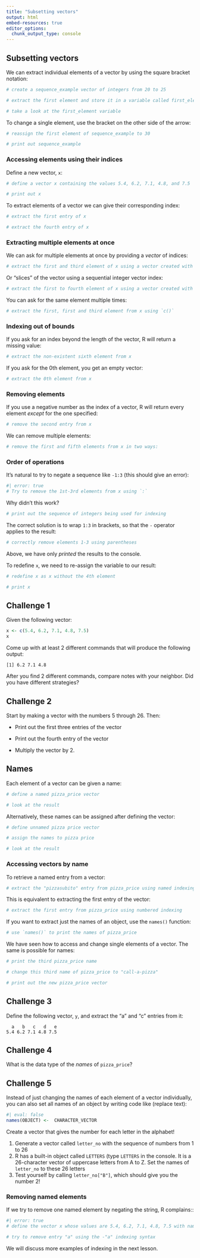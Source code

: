 ```yaml
---
title: "Subsetting vectors"
output: html
embed-resources: true
editor_options: 
  chunk_output_type: console
---
```



## Subsetting vectors


We can extract individual elements of a vector by using the square bracket notation:

```r
# create a sequence_example vector of integers from 20 to 25

# extract the first element and store it in a variable called first_element

# take a look at the first_element variable

```

To change a single element, use the bracket on the other side of the arrow:

```r
# reassign the first element of sequence_example to 30

# print out sequence_example

```
 
 
 
 
 
 



### Accessing elements using their indices

Define a new vector, `x`:

```r
# define a vector x containing the values 5.4, 6.2, 7.1, 4.8, and 7.5

# print out x

```



To extract elements of a vector we can give their corresponding index:

```r
# extract the first entry of x

```

```r
# extract the fourth entry of x

```





### Extracting multiple elements at once

We can ask for multiple elements at once by providing a *vector* of indices:

```r
# extract the first and third element of x using a vector created with `c()`

```






Or "slices" of the vector using a sequential integer vector index:

```r
# extract the first to fourth element of x using a vector created with `:`

```





You can ask for the same element multiple times:

```r
# extract the first, first and third element from x using `c()`

```



### Indexing out of bounds

If you ask for an index beyond the length of the vector, R will return a missing value:

```r
# extract the non-existent sixth element from x

```







If you ask for the 0th element, you get an empty vector:

```r
# extract the 0th element from x

```






### Removing elements

If you use a negative number as the index of a vector, R will return every element *except* for the one specified:

```r
# remove the second entry from x

```

We can remove multiple elements:

```r
# remove the first and fifth elements from x in two ways:

```






### Order of operations


It's natural to try to negate a sequence like `-1:3` (this should give an error):

```r
#| error: true
# Try to remove the 1st-3rd elements from x using `:`

```


Why didn't this work?


```r
# print out the sequence of integers being used for indexing

```




The correct solution is to wrap `1:3` in brackets, so that the `-` operator applies to the result:

```r
# correctly remove elements 1-3 using parentheses

```







Above, we have only *printed* the results to the console. 

To redefine `x`, we need to re-assign the variable to our result:

```r
# redefine x as x without the 4th element

# print x

```

::: {.callout}
## Challenge 1

Given the following vector:
```r
x <- c(5.4, 6.2, 7.1, 4.8, 7.5)
x
```

Come up with at least 2 different commands that will produce the following output:

```verbatim
[1] 6.2 7.1 4.8
```


After you find 2 different commands, compare notes with your neighbor. Did you have different strategies?

:::



::: {.callout}
## Challenge 2

Start by making a vector with the numbers 5 through 26. Then:

- Print out the first three entries of the vector

- Print out the fourth entry of the vector

- Multiply the vector by 2.

:::













## Names

Each element of a vector can be given a name:

```r
# define a named pizza_price vector 

# look at the result

```




Alternatively, these names can be assigned after defining the vector:

```r
# define unnamed pizza price vector

# assign the names to pizza price

# look at the result

```









### Accessing vectors by name


To retrieve a named entry from a vector:

```r
# extract the "pizzasubito" entry from pizza_price using named indexing

```

This is equivalent to extracting the first entry of the vector:

```r
# extract the first entry from pizza_price using numbered indexing

```







If you want to extract just the names of an object, use the `names()` function:

```r
# use `names()` to print the names of pizza_price

```








We have seen how to access and change single elements of a vector. The same is
possible for names:

```r
# print the third pizza_price name

# change this third name of pizza_price to "call-a-pizza"

# print out the new pizza_price vector

```



::: {.callout}
## Challenge 3

Define the following vector, `y`, and extract the "a" and "c" entries from it:

```verbatim
  a   b   c   d   e 
5.4 6.2 7.1 4.8 7.5 
```



:::




::: {.callout}
## Challenge 4

What is the data type of the *names* of `pizza_price`? 

:::




::: {.callout}

## Challenge 5

Instead of just changing the names of each element of a vector individually, you can
also set all names of an object by writing code like (replace <ALL CAPS> text):

```r
#| eval: false
names(OBJECT) <-  CHARACTER_VECTOR
```

Create a vector that gives the number for each letter in the alphabet!

1. Generate a vector called `letter_no` with the sequence of numbers from 1 to 26
2. R has a built-in object called `LETTERS` (type `LETTERS` in the console. It is a 26-character vector of uppercase letters from  A to Z. Set the names of `letter_no` to these 26 letters
3. Test yourself by calling `letter_no["B"]`, which should give you the number 2!
  
:::










### Removing named elements

If we try to remove one named element by negating the string, R complains::

```r
#| error: true
# define the vector x whose values are 5.4, 6.2, 7.1, 4.8, 7.5 with names a-e

# try to remove entry "a" using the -"a" indexing syntax

```



We will discuss more examples of indexing in the next lesson.